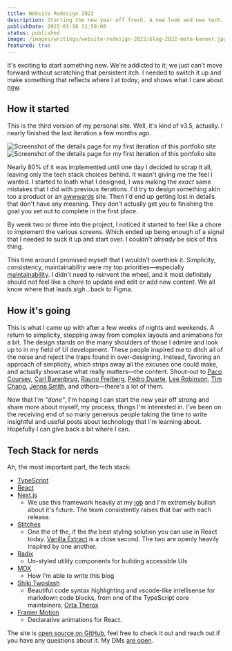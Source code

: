 ```yaml
---
title: Website Redesign 2022
description: Starting the new year off fresh. A new look and new tech.
publishDate: 2022-01-16 11:59:00
status: published
image: /images/writings/website-redesign-2022/blog-2022-meta-banner.jpg
featured: true
---
```


It's exciting to start something new. We're addicted to it; we just can't move forward without scratching that persistent itch. I needed to switch it up and make something that reflects where I at _today_, and shows what I care about [now](/now).

## How it started

This is the third version of my personal site. Well, it's kind of v3.5, actually. I nearly finished the last iteration a few months ago.

<ImageContainer caption='This is one of the screenshots of the details page before the redesign.'>
  <Image
    src='/images/writings/website-redesign-2022/portfolio-v3-v1-project-detail.jpg'
    alt='Screenshot of the details page for my first iteration of this portfolio site'
    layout='responsive'
    blurDataURL='/images/writings/website-redesign-2022/portfolio-v3-v1-project-detail.jpg'
    placeholder='blur'
    width={1440}
    height={1084}
    quality={95}
  />
</ImageContainer>

<ImageContainer caption='This is after the redesign.'>
  <Image
    src='/images/writings/website-redesign-2022/portfolio-v3-v1-project-detail.jpg'
    alt='Screenshot of the details page for my first iteration of this portfolio site'
    layout='responsive'
    blurDataURL='/images/writings/website-redesign-2022/portfolio-v3-v1-project-detail.jpg'
    placeholder='blur'
    width={1440}
    height={1084}
    quality={95}
  />
</ImageContainer>

Nearly 80% of it was implemented until one day I decided to scrap it all, leaving only the tech stack choices behind. It wasn't giving me the feel I wanted. I started to loath what I designed, I was making the _exact_ same mistakes that I did with previous iterations. I'd try to design something akin too a product or an [awwwards](https://www.awwwards.com/) site. Then I'd end up getting lost in details that don't have any meaning. They don't actually get you to finishing the goal you set out to complete in the first place.

By week two or three into the project, I noticed it started to feel like a chore to implement the various screens. Which ended up being enough of a signal that I needed to suck it up and start over. I couldn't _already_ be sick of this thing.

This time around I promised myself that I wouldn't overthink it. Simplicity, consistency, maintainability were my top priorities—especially [maintainability](https://brianlovin.com/writing/reasons-you-arent-updating-your-personal-site#too-hard-to-add-and-edit-content). I didn't need to reinvent the wheel, and it most definitely should not feel like a chore to update and edit or add new content. We all know where that leads _sigh_...back to Figma.

## How it's going

This is what I came up with after a few weeks of nights and weekends. A return to simplicity, stepping away from complex layouts and animations for a bit. The design stands on the many shoulders of those I admire and look up to in my field of UI development. These people inspired me to ditch all of the noise and reject the traps found in over-designing. Instead, favoring an approach of simplicity, which strips away all the excuses one could make, and actually showcase what really matters—the content. Shout-out to [Paco Coursey](https://paco.me/), [Carl Barenbrug](https://cmhb.de/), [Rauno Freiberg](https://rauno.me/), [Pedro Duarte](https://ped.ro/), [Lee Robinson](https://leerob.io/), [Tim Chang](https://timcchang.com/), [Jenna Smith](https://jjenzz.com/), and others—there's a lot of them.

Now that I'm _"done"_, I'm hoping I can start the new year off strong and share more about myself, my process, things I'm interested in. I've been on the receiving end of so many generous people taking the time to write insightful and useful posts about technology that I'm learning about. Hopefully I can give back a bit where I can.

## Tech Stack for nerds

Ah, the most important part, the tech stack:

- [TypeScript](https://www.typescriptlang.org/)
- [React](https://reactjs.org/)
- [Next.js](https://nextjs.org/)
  - We use this framework heavily at my [job](https://www.elegantseagulls.com/) and I'm extremely bullish about it's future. The team consistently raises that bar with each release.
- [Stitches](https://stitches.dev/)
  - One the of the, if the _the_ best styling solution you can use in React today. [Vanilla Extract](https://vanilla-extract.style/) is a close second. The two are openly heavily inspired by one another.
- [Radix](https://www.radix-ui.com/)
  - Un-styled utility components for building accessible UIs
- [MDX](https://mdxjs.com/)
  - How I'm able to write this blog
- [Shiki Twoslash](https://shikijs.github.io/twoslash/)
  - Beautiful code syntax highlighting and vscode-like intellisense for markdown code blocks, from one of the TypeScript core maintainers, [Orta Therox](https://orta.io/)
- [Framer Motion](https://www.framer.com/motion/)
  - Declarative animations for React.

The site is [open source on GitHub](https://github.com/h-jennings/portfolio-v3), feel free to check it out and reach out if you have any questions about it. My DMs [are open](https://twitter.com/jennings_hunter).
